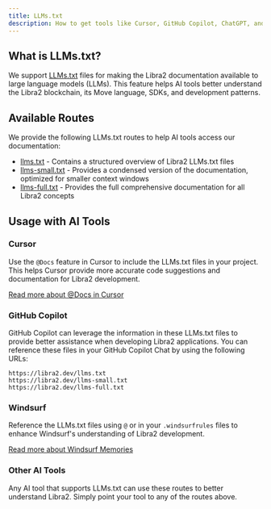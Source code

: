 ```yaml
---
title: LLMs.txt
description: How to get tools like Cursor, GitHub Copilot, ChatGPT, and Claude to understand Libra2 documentation.
---
```


## What is LLMs.txt?

We support [LLMs.txt](https://llmstxt.org/) files for making the Libra2 documentation available to large language models
(LLMs). This feature helps AI tools better understand the Libra2 blockchain, its Move language, SDKs, and development patterns.

## Available Routes

We provide the following LLMs.txt routes to help AI tools access our documentation:

- [llms.txt](/llms.txt) - Contains a structured overview of Libra2 LLMs.txt files
- [llms-small.txt](/llms-small.txt) - Provides a condensed version of the documentation, optimized for smaller context windows
- [llms-full.txt](/llms-full.txt) - Provides the full comprehensive documentation for all Libra2 concepts

## Usage with AI Tools

### Cursor

Use the `@Docs` feature in Cursor to include the LLMs.txt files in your project. This helps Cursor provide more accurate
code suggestions and documentation for Libra2 development.

[Read more about @Docs in Cursor](https://docs.cursor.com/context/@-symbols/@-docs)

### GitHub Copilot

GitHub Copilot can leverage the information in these LLMs.txt files to provide better assistance when developing Libra2 applications. You can reference these files in your GitHub Copilot Chat by using the following URLs:

```
https://libra2.dev/llms.txt
https://libra2.dev/llms-small.txt
https://libra2.dev/llms-full.txt
```

### Windsurf

Reference the LLMs.txt files using `@` or in your `.windsurfrules` files to enhance Windsurf's understanding of Libra2 development.

[Read more about Windsurf Memories](https://docs.codeium.com/windsurf/memories#memories-and-rules)

### Other AI Tools

Any AI tool that supports LLMs.txt can use these routes to better understand Libra2. Simply point your tool to any of
the routes above.
